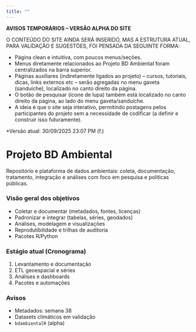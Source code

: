 ```yaml
---
title: ""
---
```


**AVISOS TEMPORÁRIOS -- VERSÃO ALPHA DO SITE**

O CONTEÚDO DO SITE AINDA SERÁ INSERIDO, MAS A ESTRUTURA ATUAL, PARA VALIDAÇÃO E SUGESTÕES, FOI PENSADA DA SEGUINTE FORMA:

* Página clean e intuitiva, com poucos menus/seções.
* Menus diretamente relacionados ao Projeto BD Ambiental foram centralizados na barra superior.
* Páginas auxiliares (indiretamente ligados ao projeto) -- cursos, tutoriais, dicas, links externos etc -- serão agregadas no menu gaveta (sanduíche), localizado no canto direito da página.
* O botão de pesquisar (ícone de lupa) também está localizado no canto direito da página, ao lado do menu gaveta/sanduíche.
* A ideia é que o site seja interativo, permitindo postagens pelos participantes do projeto sem a necessidade de codificar (a definir e construir isso futuramente).

*Versão atual: 30/09/2025 23:07 PM (f.) 


# Projeto BD Ambiental

Repositório e plataforma de dados ambientais: coleta, documentação, tratamento, integração e análises com foco em pesquisa e políticas públicas.

::: {.grid .cols-3}
:::{.card}
### Visão geral dos objetivos
- Coletar e documentar (metadados, fontes, licenças)  
- Padronizar e integrar (tabelas, séries, geodados)  
- Análises, modelagem e visualizações  
- Reprodutibilidade e trilhas de auditoria  
- Pacotes R/Python  
:::

:::{.card}
### Estágio atual (Cronograma)
1. Levantamento e documentação  
2. ETL geoespacial e séries  
3. Análises e dashboards  
4. Pacotes e automações  
:::

:::{.card}
### Avisos
- Metadados: semana 38  
- Datasets climáticos em validação  
- `bdambientalR` (alpha)  
:::
:::
